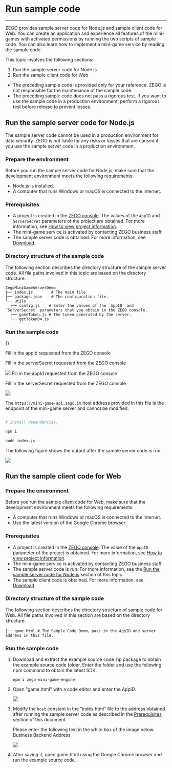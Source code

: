 # Run sample code

- - -

ZEGO provides sample server code for Node.js and sample client code for Web. You can create an application and experience all features of the mini-games with activated permissions by running the two scripts of sample code. You can also learn how to implement a mini-game service by reading the sample code.

This topic involves the following sections:

1. Run the sample server code for Node.js
2. Run the sample client code for Web

<Warning title="Warning">

- The preceding sample code is provided only for your reference. ZEGO is not responsible for the maintenance of the sample code.
- The preceding sample code does not pass a rigorous test. If you want to use the sample code in a production environment, perform a rigorous test before release to prevent losses.

</Warning>

## Run the sample server code for Node.js

<Warning title="Warning">

The sample server code cannot be used in a production environment for data security. ZEGO is not liable for any risks or losses that are caused if you use the sample server code in a production environment.

</Warning>

### Prepare the environment

Before you run the sample server code for Node.js, make sure that the development environment meets the following requirements:

- Node.js is installed.
- A computer that runs Windows or macOS is connected to the internet.

### Prerequisites

- A project is created in the [ZEGO console](https://console.zegocloud.com). The values of the `AppID` and `ServerSecret` parameters of the project are obtained. For more information, see [How to view project information](https://www.zegocloud.com/docs/admin-console/view-project-information).
- The mini-game service is activated by contacting ZEGO business staff.
- The sample server code is obtained. For more information, see [Download](../Download.mdx).

### Directory structure of the sample code

The following section describes the directory structure of the sample server code. All file paths involved in this topic are based on the directory structure.

```tree
ZegoMiniGameServerDemo
├── index.js        # The main file.
├── package.json    # The configuration file.
└── utils
  ├── config.js    # Enter the values of the `AppID` and `ServerSecret` parameters that you obtain in the ZEGO console.
  ├── gameToken.js # The token generated by the server. 
  └── getToken04.js 
```

### Run the sample code

<Steps>
<Step title="Decompress the `ZegoMiniGameServerDemo.zip` package of the sample server code to obtain the `ZegoMiniGameServerDemo` folder.">
{}
</Step>
<Step title="Modify the `ZegoMiniGameServerDemo/utils/config.js` file by specifying the `appID` parameter in the red-framed part as shown in the following figure.">

Fill in the appId requested from the ZEGO console

Fill in the serverSecret  requested from the ZEGO console

<Frame width="512" height="auto" caption="">
<img src="https://storage.zego.im/sdk-doc/Pics/zegocloud/mini_game/new1ServerSecret.jpeg" />
</Frame>

</Step>

<Step title="In the `ZegoMiniGameServerDemo/utils/config.js` file, specify the `serverSecret` parameter.">
Fill in the appId requested from the ZEGO console

Fill in the serverSecret  requested from the ZEGO console
<Frame width="512" height="auto" caption="">
<img src="https://storage.zego.im/sdk-doc/Pics/zegocloud/mini_game/new2ServerSecret.jpeg" />
</Frame>

<Warning title="Warning">

The `https://mini-game-api.zego.im` host address provided in this file is the endpoint of the mini-game server and cannot be modified.

</Warning>
</Step>
<Step title="Go to the `ZegoMiniGameServerDemo` folder and run the following code on the terminal to start the mini-game server.">

```bash

# Install dependencies.

npm i  

node index.js
```

</Step>

<Step title="Obtain the server address, which can be used as the backend address in the sample client code">

The following figure shows the output after the sample server code is run.

<Frame width="512" height="auto" caption=""><img src="https://storage.zego.im/sdk-doc/Pics/MiniGames/server_sourcecodes_address.jpeg" /></Frame>

</Step>
</Steps>



## Run the sample client code for Web

### Prepare the environment

Before you run the sample client code for Web, make sure that the development environment meets the following requirements:

- A computer that runs Windows or macOS is connected to the internet.
- Use the latest version of the Google Chrome browser.


### Prerequisites


- A project is created in the [ZEGO console](https://console.zegocloud.com). The value of the `AppID` parameter of the project is obtained. For more information, see [How to view project information](https://www.zegocloud.com/docs/admin-console/view-project-information).
- The mini-game service is activated by contacting ZEGO business staff.
- The sample server code is run. For more information, see the [Run the sample server code for Node.js](#run-the-sample-server-code-for-nodejs) section of this topic.
- The sample client code is obtained. For more information, see [Download](../Download.mdx).


### Directory structure of the sample code

The following section describes the directory structure of sample code for Web. All file paths involved in this section are based on the directory structure.

```tree
├── game.html # The Sample Code Demo，pass in the AppID and server address in this file.
```

### Run the sample code

1. Download and extract the example source code zip package to obtain the example source code folder. Enter the folder and use the following npm command to obtain the latest SDK.

    ```
    npm i zego-mini-game-engine
    ```

2. Open "game.html" with a code editor and enter the AppID.

    <Frame width="512" height="auto" caption="">
      <img src="https://storage.zego.im/sdk-doc/Pics/MiniGames/16587_1.jpeg" />
    </Frame>

3. Modify the `host` constant in the "index.html" file to the address obtained after running the sample server code as described in the [Prerequisites](#prerequisites) section of this document.

    Please enter the following text in the white box of the image below: Business Backend Address   

    <Frame width="512" height="auto" caption="">
      <img src="https://storage.zego.im/sdk-doc/Pics/MiniGames/16587_2.jpeg" />
    </Frame>

4. After saving it, open game.html using the Google Chrome browser and run the example source code.
